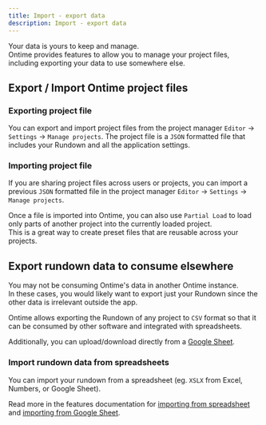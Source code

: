 ```yaml
---
title: Import - export data
description: Import - export data
---
```


Your data is yours to keep and manage. \
Ontime provides features to allow you to manage your project files, including exporting your data to use somewhere else.

## Export / Import Ontime project files

### Exporting project file
You can export and import project files from the project manager `Editor` -> `Settings` -> `Manage projects`.
The project file is a `JSON` formatted file that includes your Rundown and all the application settings.

### Importing project file
If you are sharing project files across users or projects, you can import a previous `JSON` formatted file in the project manager `Editor` -> `Settings` -> `Manage projects`.

Once a file is imported into Ontime, you can also use `Partial Load` to load only parts of another project into the currently loaded project. \
This is a great way to create preset files that are reusable across your projects.

## Export rundown data to consume elsewhere
You may not be consuming Ontime's data in another Ontime instance. \
In these cases, you would likely want to export just your Rundown since the other data is irrelevant outside the app.

Ontime allows exporting the Rundown of any project to `CSV` format so that it can be consumed by other software and integrated with spreadsheets.

Additionally, you can upload/download directly from a [Google Sheet](/features/import-spreadsheet-gsheet).

### Import rundown data from spreadsheets
You can import your rundown from a spreadsheet (eg. `XSLX` from Excel, Numbers, or Google Sheet).

Read more in the features documentation for [importing from spreadsheet](/features/import-spreadsheet) and [importing from Google Sheet](/features/import-spreadsheet-gsheet).
